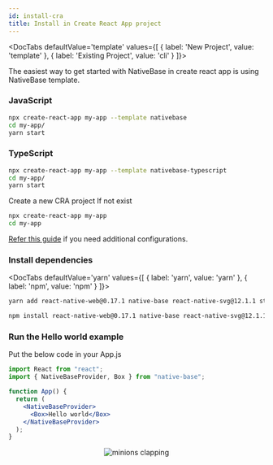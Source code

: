 ```yaml
---
id: install-cra
title: Install in Create React App project
---
```



  <DocTabs
  defaultValue='template'
  values={[
  { label: 'New Project', value: 'template' },
  { label: 'Existing Project', value: 'cli' }
  ]}>

  <DocTabItem value="template">

The easiest way to get started with NativeBase in create react app is using NativeBase template.

### JavaScript

```bash
npx create-react-app my-app --template nativebase
cd my-app/
yarn start
```

### TypeScript

```bash
npx create-react-app my-app --template nativebase-typescript
cd my-app/
yarn start
```

  </DocTabItem>

  <DocTabItem value="cli">

Create a new CRA project If not exist

```bash
npx create-react-app my-app
cd my-app
```

[Refer this guide](https://necolas.github.io/react-native-web/docs/installation/) if you need additional configurations.

### Install dependencies

  <DocTabs
  defaultValue='yarn'
  values={[
  { label: 'yarn', value: 'yarn' },
  { label: 'npm', value: 'npm' }
  ]}>

  <DocTabItem value="yarn">

<Box maxWidth="750px">

```bash
yarn add react-native-web@0.17.1 native-base react-native-svg@12.1.1 styled-components styled-system react-native-safe-area-context@3.3.2
```

</Box>
  </DocTabItem>

  <DocTabItem value="npm">
<Box maxWidth="750px">

```bash
npm install react-native-web@0.17.1 native-base react-native-svg@12.1.1 styled-components styled-system react-native-safe-area-context@3.3.2
```

</Box>

  </DocTabItem>

  </DocTabs>

### Run the Hello world example

Put the below code in your App.js

```jsx
import React from "react";
import { NativeBaseProvider, Box } from "native-base";

function App() {
  return (
    <NativeBaseProvider>
      <Box>Hello world</Box>
    </NativeBaseProvider>
  );
}
```

  </DocTabItem>

  </DocTabs>

<Center>
  <AspectRatio ratio={2.21} w="100%" maxW="500">
    <Image source={{ uri: "/img/minion.gif" }} alt="minions clapping" />
  </AspectRatio>
</Center>

<Box>
  <Box mt="4" mb="8">
    <HStack pl="0" ml="0" space="4">
      <TileLink
        title="Customize NativeBaseProvider"
        url="setup-provider"
        description="NativeBaseProvider provides theme throughout your application"
        className="bg-blueGray-600 mt-2"
      />
      <TileLink
        title="Theme"
        url="default-theme"
        description="Read more about the default NativeBase theme and how to override it"
        className="bg-blueGray-600  mt-2"
      />
    </HStack>
    <Box mt="4" pl="0" ml="0">
      <TileLink
        title="Utility props"
        url="utility-props"
        description="Shorthands of commonly used styling props which maps with the provided theme"
        className="bg-blueGray-600"
      />
    </Box>
  </Box>
</Box>
